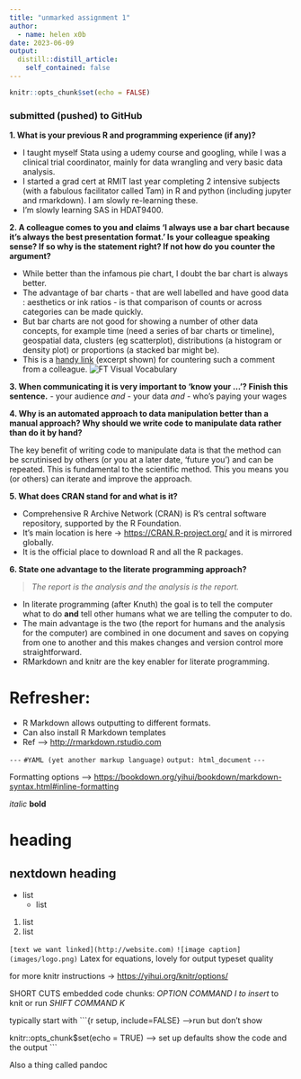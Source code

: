 ```yaml
---
title: "unmarked assignment 1"
author:
  - name: helen x0b
date: 2023-06-09
output:
  distill::distill_article:
    self_contained: false
---
```


```r
knitr::opts_chunk$set(echo = FALSE)
```

### submitted (pushed) to GitHub

**1. What is your previous R and programming experience (if any)?**

-   I taught myself Stata using a udemy course and googling, while I was a clinical trial coordinator, mainly for data wrangling and very basic data analysis.
- I started a grad cert at RMIT last year completing 2 intensive subjects (with a fabulous facilitator called Tam) in R and python (including jupyter and rmarkdown). I am slowly re-learning these.
- I'm slowly learning SAS in HDAT9400.

**2. A colleague comes to you and claims 'I always use a bar chart because it's always the best presentation format.' Is your colleague speaking sense? If so why is the statement right? If not how do you counter the argument?**

- While better than the infamous pie chart, I doubt the bar chart is always better.
- The advantage of bar charts - that are well labelled and have good data : aesthetics or ink ratios - is that comparison of counts or across categories can be made quickly.
- But bar charts are not good for showing a number of other data concepts, for example time (need a series of bar charts or timeline), geospatial data, clusters (eg scatterplot), distributions (a histogram or density plot) or proportions (a stacked bar might be).
- This is a [handy link](https://github.com/Financial-Times/chart-doctor/blob/main/visual-vocabulary/Visual-vocabulary-en.pdf) (excerpt shown) for countering such a comment from a colleague.
![FT Visual Vocabulary](images/FT_excerpt.jpg)

**3. When communicating it is very important to 'know your ...'? Finish this sentence.** 
- your audience *and*
- your data *and*
- who's paying your wages

**4. Why is an automated approach to data manipulation better than a manual approach? Why should we write code to manipulate data rather than do it by hand?**

The key benefit of writing code to manipulate data is that the method
can be scrutinised by others (or you at a later date, 'future you') and
can be repeated. This is fundamental to the scientific method. This you
means you (or others) can iterate and improve the approach.

**5. What does CRAN stand for and what is it?**

- Comprehensive R Archive Network (CRAN) is R's central software
    repository, supported by the R Foundation.
- It's main location is here -\> <https://CRAN.R-project.org/> and it is mirrored globally.
- It is the official place to download R and all the R packages.

**6. State one advantage to the literate programming approach?**

> *The report is the analysis and the analysis is the report.*

-   In literate programming (after Knuth) the goal is to tell the computer what to do **and** tell other humans what we are telling the computer to do.
-   The main advantage is the two (the report for humans and the analysis for the computer) are combined in one document and saves on copying from one to another and this makes changes and version control more straightforward.
-   RMarkdown and knitr are the key enabler for literate programming.

# Refresher:

-   R Markdown allows outputting to different formats.
-   Can also install R Markdown templates
-   Ref --\> <http://rmarkdown.rstudio.com>

`---` `#YAML (yet another markup language)` `output: html_document`
`---`

Formatting options --\>
<https://bookdown.org/yihui/bookdown/markdown-syntax.html#inline-formatting>

*italic* **bold**

# heading

## nextdown heading

-   list
    -   list

1.  list
2.  list

`[text we want linked](http://website.com)`
`![image caption](images/logo.png)` 
Latex for equations, lovely for output typeset quality

for more knitr instructions -\> <https://yihui.org/knitr/options/>

SHORT CUTS
embedded code chunks: *OPTION COMMAND I to insert*
to knit or run *SHIFT COMMAND K*

typically start with
\`\`\`{r setup, include=FALSE} --\>run but don't show

knitr::opts_chunk\$set(echo = TRUE) --\> set up defaults show the code
and the output \`\`\`

Also a thing called pandoc
